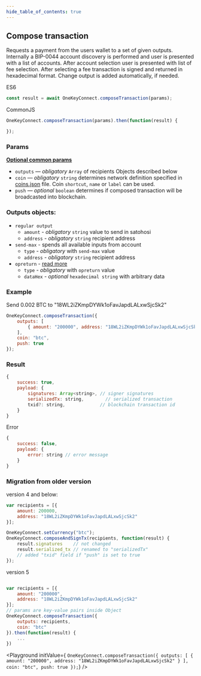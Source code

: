 ```yaml
---
hide_table_of_contents: true
---
```


## Compose transaction

Requests a payment from the users wallet to a set of given outputs. Internally a BIP-0044 account
discovery is performed and user is presented with a list of accounts. After account selection user is presented with list of fee selection. After selecting a fee transaction is signed and returned in hexadecimal format.
Change output is added automatically, if needed.

ES6
```javascript
const result = await OneKeyConnect.composeTransaction(params);
```

CommonJS
```javascript
OneKeyConnect.composeTransaction(params).then(function(result) {

});
```

### Params
[****Optional common params****](./commonParams)
* `outputs` — *obligatory* `Array` of recipients Objects described below
* `coin` — *obligatory* `string` determines network definition specified in [coins.json](https://github.com/OneKeyHQ/connect/blob/onekey/src/data/coins.json) file. Coin `shortcut`, `name` or `label` can be used.
* `push` — *optional* `boolean` determines if composed transaction will be broadcasted into blockchain.

### Outputs objects:
* `regular output`
    - `amount` - *obligatory* `string` value to send in satohosi
    - `address` - *obligatory* `string` recipient address
* `send-max` - spends all available inputs from account
    - `type` - *obligatory* with `send-max` value
    - `address` - *obligatory* `string` recipient address
* `opreturn` - [read more](https://wiki.trezor.io/OP_RETURN)
    - `type` - *obligatory* with `opreturn` value
    - `dataHex` - *optional* `hexadecimal string` with arbitrary data

### Example
Send 0.002 BTC to "18WL2iZKmpDYWk1oFavJapdLALxwSjcSk2"
```javascript
OneKeyConnect.composeTransaction({
    outputs: [
        { amount: "200000", address: "18WL2iZKmpDYWk1oFavJapdLALxwSjcSk2" }
    ],
    coin: "btc",
    push: true
});
```

### Result
```javascript
{
    success: true,
    payload: {
        signatures: Array<string>, // signer signatures
        serializedTx: string,        // serialized transaction
        txid?: string,             // blockchain transaction id
    }
}
```

Error
```javascript
{
    success: false,
    payload: {
        error: string // error message
    }
}
```

### Migration from older version

version 4 and below:
```javascript
var recipients = [{
    amount: 200000,
    address: "18WL2iZKmpDYWk1oFavJapdLALxwSjcSk2"
}];

OneKeyConnect.setCurrency("btc");
OneKeyConnect.composeAndSignTx(recipients, function(result) {
    result.signatures    // not changed
    result.serialized_tx // renamed to "serializedTx"
    // added "txid" field if "push" is set to true
});
```
version 5
```javascript

var recipients = [{
    amount: "200000",
    address: "18WL2iZKmpDYWk1oFavJapdLALxwSjcSk2"
}];
// params are key-value pairs inside Object
OneKeyConnect.composeTransaction({
    outputs: recipients,
    coin: "btc"
}).then(function(result) {
    ...
})
```

<Playground
    initValue={
`OneKeyConnect.composeTransaction({
    outputs: [
        { amount: "200000", address: "18WL2iZKmpDYWk1oFavJapdLALxwSjcSk2" }
    ],
    coin: "btc",
    push: true
});`}
/>
